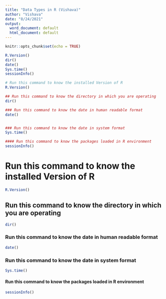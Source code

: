 ```yaml
---
title: "Data Types in R (Vishava)"
author: "Vishava"
date: "8/24/2021"
output:
  word_document: default
  html_document: default
---
```


```r
knitr::opts_chunk$set(echo = TRUE)
```

```r
R.Version()
dir()
date()
Sys.time()
sessionInfo()
```


```r
# Run this command to know the installed Version of R
R.Version()

## Run this command to know the directory in which you are operating
dir()

### Run this command to know the date in human readable format
date()


### Run this command to know the date in system format
Sys.time()

#### Run this command to know the packages loaded in R environment
sessionInfo()
```


# Run this command to know the installed Version of R
```r

R.Version()
```

## Run this command to know the directory in which you are operating
```r
dir()
```

### Run this command to know the date in human readable format
```r
date()
```

### Run this command to know the date in system format
```r
Sys.time()
```

#### Run this command to know the packages loaded in R environment
```r
sessionInfo()
```




